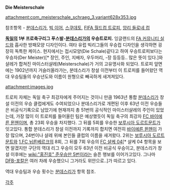 '''Die Meisterschale'''

attachment:com_meisterschale_schraeg_3.variant628x353.jpg

참조항목 - [[분데스리가]], [[빅 이어]], [[스쿠데토]], [[FIFA 월드컵 트로피]], [[앙리 들로네 컵]]

'''[[독일]]의 1부 프로축구리그 푸스발-[[분데스리가]]의 우승트로피.'''
잉글랜드의 [[FA 커뮤니티 실드]]와 흡사한 방패모양 디자인이다. 여타 유럽 빅리그들의 우승컵 디자인을 생각하면 굉장히 독특한 케이스. 현지에서는 접시모양(Die Schale)같다고 하여 우승트로피보다는 우승자(Der Meister)[* 장인, 주인, 지배자, 우두머리, -장 등등등.. 많은 뜻이 있다.]와 샬레가 합쳐진 마이스터샬레(Meisterschale)가 거의 고유명사화 되었다. 트로피 앞면에는 1902년까지 거슬러올라가는, 분데스리가 창설 이전부터 이 트로피를 들어왔던 역대 우승팀들의 우승년도와 이름이 원형으로 빼곡하게 새겨져있다.

attachment:images.jpg

트로피 자체는 독일 축구 최강자에게 주어지는 것이니 만큼 1963년 통합 [[분데스리가]] 창설 이전의 우승 클럽에게도 수여되었으나 분데스리가로 개편된 이후 63년 이전 우승들은 비공식기록으로 남았기에 현재까지 총 51번의 공식적인 마이스터샬레의 주인이 있었는데, 가장 많이 이 트로피를 들어올린 팀은 예상했듯이 독일 축구의 최강자 [[FC 바이에른 뮌헨]]이며, 총 23회 우승을 차지했다. 그 뒤를 5회를 우승한 [[보루시아 도르트문트]]가 잇고있다.
통합 분데스리가 창설 이전까지 기록까지 합치면 여전히 [[바이에른 뮌헨]]이 가장 많으며, 24번이나 샬레 위에 본인들 클럽의 이름을 새겨왔다. 2위는 [[보루시아 도르트문트]]와 [[1.FC 뉘른베르크]]의 8회, 그 뒤를 7회 우승의 [[FC 샬케 04]][* 샬케 04 항목을 보면 알겠지만 구단의 역대 리그 우승이 모두 63년 이전 비공식 우승이고, 분데스리가 창설 이후에는 [[wiki:"홍진호" 준우승만 5번이라는]] 슬픈 행보를 이어가고있다. 그나마 [[DFB-포칼]]은 여러 차례 우승했으니 그거라도 위안으로..]가 따르고 있다.

역대 우승팀과 우승 횟수는 [[분데스리가]] 항목 참조.

[[각주]]
